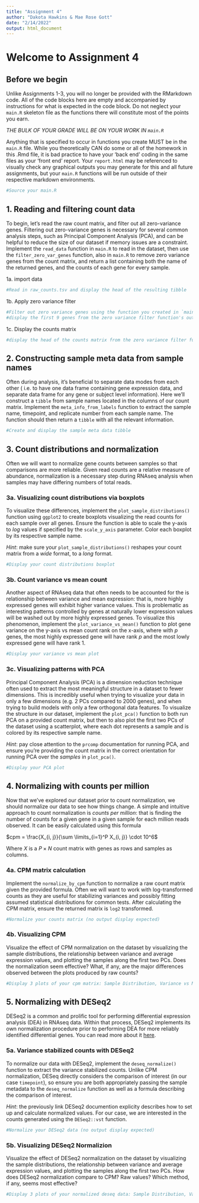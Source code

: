 ```yaml
---
title: "Assignment 4"
author: "Dakota Hawkins & Mae Rose Gott"
date: "2/14/2022"
output: html_document
---
```


# Welcome to Assignment 4

## Before we begin

Unlike Assignments 1-3, you will no longer be provided with the RMarkdown code.
All of the code blocks here are empty and accompanied by instructions for what is 
expected in the code block. Do not neglect your `main.R` skeleton file as the 
functions there will constitute most of the points you earn. 

_THE BULK OF YOUR GRADE WILL BE ON YOUR WORK IN `main.R`_

Anything that is specified to occur in functions you create MUST be in the `main.R`
file. While you theoretically CAN do some or all of the homework in this .Rmd file, 
it is bad practice to have your 'back end' coding in the same files as your 'front
end' report. Your `report.html` may be referenced to visually check any graphical
outputs you may generate for this and all future assignments, but your `main.R` 
functions will be run outside of their respective markdown environments.

```r
#Source your main.R

```

## 1.  Reading and filtering count data

To begin, let's read the raw count matrix, and filter out all zero-variance genes.
Filtering out zero-variance genes is necessary for several common analysis steps,
such as Principal Component Analysis (PCA), and can be helpful to reduce the
size of our dataset if memory issues are a constraint. Implement the `read_data` 
function in `main.R` to read in the dataset, then use the `filter_zero_var_genes` 
function, also in `main.R` to remove zero variance genes from the count matrix, 
and return a list containing both the name of the returned genes, and the counts 
of each gene for every sample.

1a. import data
```r
#Read in raw_counts.tsv and display the head of the resulting tibble

```

1b. Apply zero variance filter
```r
#Filter out zero variance genes using the function you created in `main.R` and 
#display the first 9 genes from the zero variance filter function's output

```

1c. Display the counts matrix
```r
#display the head of the counts matrix from the zero variance filter function's output

```

## 2. Constructing sample meta data from sample names
Often during analysis, it's beneficial to separate data modes from each other (
i.e. to have one data frame containing gene expression data, and separate data
frame for any gene or subject level information). Here we'll construct a `tibble`
from sample names located in the columns of our count matrix. Implement the 
`meta_info_from_labels` function to extract the sample name, timepoint, and
replicate number from each sample name. The function should then return a
`tibble` with all the relevant information.
```r
#Create and display the sample meta data tibble

```

## 3. Count distributions and normalization
Often we will want to normalize gene counts between samples so that comparisons
are more reliable. Given read counts are a relative measure of abundance,
normalization is a necessary step during RNAseq analysis when samples may have
differing numbers of total reads. 

### 3a. Visualizing count distributions via boxplots 
To visualize these differences, implement the
`plot_sample_distributions()` function using `ggplot2` to create boxplots 
visualizing the read counts for each sample over all genes. Ensure the function
is able to scale the y-axis to $log$ values if specified by the `scale_y_axis`
parameter. Color each boxplot by its respective sample name.

*Hint*: make sure your `plot_sample_distributions()` reshapes your count matrix 
from a _wide_ format, to a _long_ format. 
```r
#Display your count distributions boxplot

```

### 3b. Count variance vs mean count
Another aspect of RNAseq data that often needs to be accounted for the is 
relationship between variance and mean expression: that is, more highly
expressed genes will exhibit higher variance values. This is problematic as
interesting patterns controlled by genes at naturally lower expression values
will be washed out by more highly expressed genes. To visualize this phenomenon,
implement the `plot_variance_vs_mean()` function to plot gene variance on the
y-axis vs mean count rank on the x-axis, where with $p$ genes, the most highly
expressed gene will have rank $p$ and the most lowly expressed gene will have
rank $1$. 
```r
#Display your variance vs mean plot

```


### 3c. Visualizing patterns with PCA
Principal Component Analysis (PCA) is a dimension reduction technique often used
to extract the most meaningful structure in a dataset to fewer dimensions. This
is incredibly useful when trying to visualize your data in only a few dimensions
(e.g. 2 PCs compared to 2000 genes), and when trying to build models with only
a few orthogonal data features. To visualize the structure in our dataset, 
implement the `plot_pca()` function to both run PCA on a provided count matrix,
but then to also plot the first two PCs of the dataset using a scatterplot,
where each dot represents a sample and is colored by its respective sample name.

*Hint*: pay close attention to the `prcomp` documentation for running PCA, and
ensure you're providing the count matrix in the correct orientation for running
PCA over the _samples_ in `plot_pca()`.
```r
#Display your PCA plot

```

## 4. Normalizing with counts per million

Now that we've explored our dataset prior to count normalization, we should 
normalize our data to see how things change. A simple and intuitive approach to
count normalization is _counts per million_: that is finding the number of counts 
for a given gene in a given sample for each million reads observed. It can be
easily calculated using this formula

$cpm = \frac{X_{i, j}}{\sum \limits_{i=1}^P X_{i, j}} \cdot 10^6$

Where $X$ is a $P \times N$ count matrix with genes as rows and samples as
columns.

### 4a. CPM matrix calculation

Implement the `normalize_by_cpm` function to normalize a raw count matrix given
the provided formula. Often we will want to work with log-transformed counts
as they are useful for stabilizing variances and possibly fitting assumed
statistical distributions for common tests. After calculating the CPM matrix,
ensure the returned matrix is `log2` transformed. 
```r
#Normalize your counts matrix (no output display expected)
```

### 4b. Visualizing CPM 

Visualize the effect of CPM normalization on the dataset by visualizing the
sample distributions, the relationship between variance and average expression
values, and plotting the samples along the first two PCs. Does the normalization
seem effective? What, if any, are the major differences observed between the
plots produced by raw counts?
```r
#Display 3 plots of your cpm matrix: Sample Distribution, Variance vs Mean, and PCA

```

## 5. Normalizing with DESeq2

DESeq2 is a common and prolific tool for performing differential expression
analysis (DEA) in RNAseq data. Within that process, DESeq2 implements its own
normalization procedure prior to performing DEA for more reliably identified
differential genes. You can read more about it [here](http://bioconductor.org/packages/devel/bioc/vignettes/DESeq2/inst/doc/DESeq2.html#data-transformations-and-visualization).

### 5a. Variance stabilized counts with DESeq2

To normalize our data with DESeq2, implement the `deseq_normalize()` function
to extract the variance stabilized counts. Unlike CPM normalization, DESeq
directly considers the comparison of interest (in our case `timepoint`), so 
ensure you are both appropriately passing the sample metadata to the `deseq_normalize`
function as well as a formula describing the comparison of interest. 

*Hint*: the previously link DESeq2 documention explicity describes how to set up 
and calculate normalized values. For our case, we are interested in the counts 
generated using the `DESeq2::vst` function.
```r
#Normalize your DESeq2 data (no output display expected)
```

### 5b. Visualizing DESeq2 Normalizion

Visualize the effect of DESeq2 normalization on the dataset by visualizing the
sample distributions, the relationship between variance and average expression
values, and plotting the samples along the first two PCs. How does DESeq2
normalization compare to CPM? Raw values? Which method, if any, seems most
effective?
```r
#Display 3 plots of your normalized deseq data: Sample Distribution, Variance vs Mean, and PCA

```
